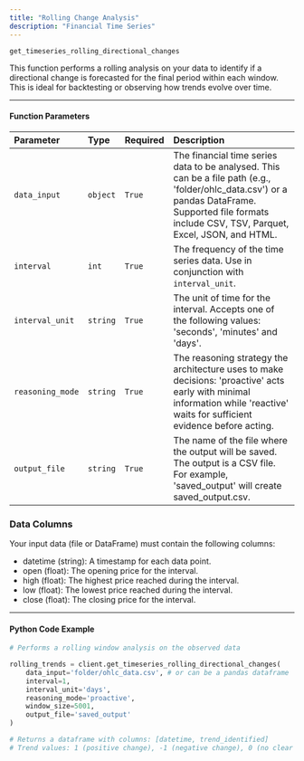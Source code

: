 ```yaml
---
title: "Rolling Change Analysis"
description: "Financial Time Series"
---
```


`get_timeseries_rolling_directional_changes`

This function performs a rolling analysis on your data to identify if a directional change is forecasted for the final period within each window. This is ideal for backtesting or observing how trends evolve over time.

---

#### Function Parameters

| Parameter        | Type     | Required | Description                                                                                                                                                                                           |
| :--------------- | :------- | :------- | :---------------------------------------------------------------------------------------------------------------------------------------------------------------------------------------------------- |
| `data_input`     | `object` | `True`   | The financial time series data to be analysed. This can be a file path (e.g., 'folder/ohlc_data.csv') or a pandas DataFrame. Supported file formats include CSV, TSV, Parquet, Excel, JSON, and HTML. |
| `interval`       | `int`    | `True`   | The frequency of the time series data. Use in conjunction with `interval_unit`.                                                                                                                       |
| `interval_unit`  | `string` | `True`   | The unit of time for the interval. Accepts one of the following values: 'seconds', 'minutes' and 'days'.                                                                                              |
| `reasoning_mode` | `string` | `True`   | The reasoning strategy the architecture uses to make decisions: 'proactive' acts early with minimal information while 'reactive' waits for sufficient evidence before acting.                         |
| `output_file`    | `string` | `True`   | The name of the file where the output will be saved. The output is a CSV file. For example, 'saved_output' will create saved_output.csv.                                                              |

### Data Columns

Your input data (file or DataFrame) must contain the following columns:

- datetime (string): A timestamp for each data point.
- open (float): The opening price for the interval.
- high (float): The highest price reached during the interval.
- low (float): The lowest price reached during the interval.
- close (float): The closing price for the interval.

---

#### Python Code Example

```python
# Performs a rolling window analysis on the observed data

rolling_trends = client.get_timeseries_rolling_directional_changes(
    data_input='folder/ohlc_data.csv', # or can be a pandas dataframe 
    interval=1,
    interval_unit='days',
    reasoning_mode='proactive',
    window_size=5001,
    output_file='saved_output'
)

# Returns a dataframe with columns: [datetime, trend_identified]
# Trend values: 1 (positive change), -1 (negative change), 0 (no clear change)

```